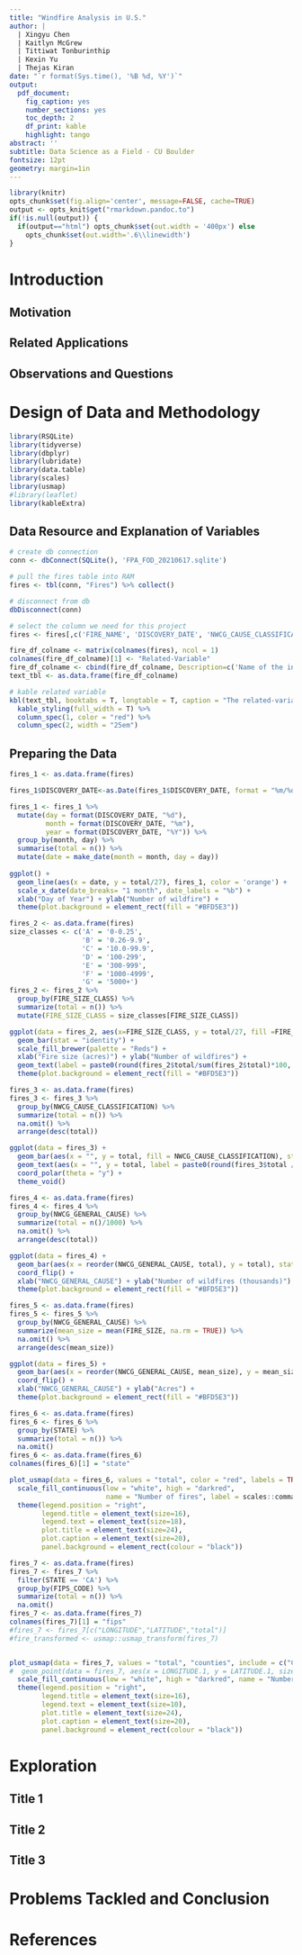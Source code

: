 ```yaml
---
title: "Windfire Analysis in U.S."
author: |
  | Xingyu Chen
  | Kaitlyn McGrew
  | Tittiwat Tonburinthip
  | Kexin Yu
  | Thejas Kiran
date: "`r format(Sys.time(), '%B %d, %Y')`"
output:
  pdf_document:
    fig_caption: yes
    number_sections: yes
    toc_depth: 2
    df_print: kable
    highlight: tango
abstract: ''
subtitle: Data Science as a Field - CU Boulder
fontsize: 12pt
geometry: margin=1in
---
```


```r
library(knitr)
opts_chunk$set(fig.align='center', message=FALSE, cache=TRUE)
output <- opts_knit$get("rmarkdown.pandoc.to")
if(!is.null(output)) {
  if(output=="html") opts_chunk$set(out.width = '400px') else
    opts_chunk$set(out.width='.6\\linewidth')
}
```

\newpage  
\tableofcontents  
\listoffigures  
\newpage

Introduction
==================

Motivation
------------------------------------------


Related Applications 
------------------------------------------


Observations and Questions
------------------------------------------


\newpage 

Design of Data and Methodology  
====================================
```r
library(RSQLite)
library(tidyverse)
library(dbplyr)
library(lubridate)
library(data.table)
library(scales)
library(usmap)
#library(leaflet)
library(kableExtra)
```

Data Resource and Explanation of Variables 
------------------------------------------
```r
# create db connection
conn <- dbConnect(SQLite(), 'FPA_FOD_20210617.sqlite')

# pull the fires table into RAM
fires <- tbl(conn, "Fires") %>% collect()

# disconnect from db
dbDisconnect(conn)

# select the column we need for this project
fires <- fires[,c('FIRE_NAME', 'DISCOVERY_DATE', 'NWCG_CAUSE_CLASSIFICATION', 'NWCG_GENERAL_CAUSE','CONT_DATE', 'FIRE_SIZE', 'FIRE_SIZE_CLASS', 'LATITUDE', 'LONGITUDE', 'STATE', 'COUNTY', 'FIPS_CODE','FIPS_NAME')]
```

```r
fire_df_colname <- matrix(colnames(fires), ncol = 1)
colnames(fire_df_colname)[1] <- "Related-Variable"
fire_df_colname <- cbind(fire_df_colname, Description=c('Name of the incident from the fire report', 'Date on which the fire was discovered or confirmed to exist.','Code for the (statistical) cause of the fire', 'Description of the (statistical) cause of the fire.', 'Date on which the fire was declared contained or otherwise controlled (mm/dd/yyyy where mm=month, dd=day, and yyyy=year).', 'Estimate of acres within the final perimeter of the fire.', 'Code for fire size based on the number of acres within the final fire perimeter expenditures (A=greater than 0 but less than or equal to 0.25 acres, B=0.26-9.9 acres, C=10.0-99.9 acres, D=100-299 acres, E=300 to 999 acres, F=1000 to 4999 acres, and G=5000+ acres).', 'Latitude (NAD83) for point location of the fire (decimal degrees).', 'Longitude (NAD83) for point location of the fire (decimal degrees).', 'Two-letter alphabetic code for the state in which the fire burned (or originated), based on the nominal designation in the fire report.', 'County, or equivalent, in which the fire burned (or originated), based on nominal designation in the fire report.', 'Unit code (follows state code to create UnitId).', 'Unit name'))
text_tbl <- as.data.frame(fire_df_colname)
```

```r
# kable related variable
kbl(text_tbl, booktabs = T, longtable = T, caption = "The related-variables in our data set.") %>%
  kable_styling(full_width = T) %>%
  column_spec(1, color = "red") %>%
  column_spec(2, width = "25em")
```

Preparing the Data 
------------------------------------------
```r
fires_1 <- as.data.frame(fires)

fires_1$DISCOVERY_DATE<-as.Date(fires_1$DISCOVERY_DATE, format = "%m/%d/%Y")

fires_1 <- fires_1 %>%
  mutate(day = format(DISCOVERY_DATE, "%d"),
         month = format(DISCOVERY_DATE, "%m"), 
         year = format(DISCOVERY_DATE, "%Y")) %>%
  group_by(month, day) %>%
  summarise(total = n()) %>%
  mutate(date = make_date(month = month, day = day))
  
ggplot() +
  geom_line(aes(x = date, y = total/27), fires_1, color = 'orange') +
  scale_x_date(date_breaks= "1 month", date_labels = "%b") +
  xlab("Day of Year") + ylab("Number of wildfire") +
  theme(plot.background = element_rect(fill = "#BFD5E3"))
```

```r
fires_2 <- as.data.frame(fires)
size_classes <- c('A' = '0-0.25',
                  'B' = '0.26-9.9',
                  'C' = '10.0-99.9',
                  'D' = '100-299',
                  'E' = '300-999',
                  'F' = '1000-4999',
                  'G' = '5000+')
fires_2 <- fires_2 %>%
  group_by(FIRE_SIZE_CLASS) %>%
  summarize(total = n()) %>%
  mutate(FIRE_SIZE_CLASS = size_classes[FIRE_SIZE_CLASS])

ggplot(data = fires_2, aes(x=FIRE_SIZE_CLASS, y = total/27, fill =FIRE_SIZE_CLASS)) + 
  geom_bar(stat = "identity") + 
  scale_fill_brewer(palette = "Reds") +
  xlab("Fire size (acres)") + ylab("Number of wildfires") +
  geom_text(label = paste0(round(fires_2$total/sum(fires_2$total)*100, 1), "%")) +
  theme(plot.background = element_rect(fill = "#BFD5E3"))
```

```r
fires_3 <- as.data.frame(fires)
fires_3 <- fires_3 %>%
  group_by(NWCG_CAUSE_CLASSIFICATION) %>%
  summarize(total = n()) %>%
  na.omit() %>%
  arrange(desc(total))

ggplot(data = fires_3) + 
  geom_bar(aes(x = "", y = total, fill = NWCG_CAUSE_CLASSIFICATION), stat = "identity") +   
  geom_text(aes(x = "", y = total, label = paste0(round(fires_3$total / sum(fires_3$total) * 100, 1), "%"))) +
  coord_polar(theta = "y") +
  theme_void()

fires_4 <- as.data.frame(fires)
fires_4 <- fires_4 %>%
  group_by(NWCG_GENERAL_CAUSE) %>%
  summarize(total = n()/1000) %>%
  na.omit() %>%
  arrange(desc(total))

ggplot(data = fires_4) + 
  geom_bar(aes(x = reorder(NWCG_GENERAL_CAUSE, total), y = total), stat = "identity", fill = 'orange') + 
  coord_flip() +
  xlab("NWCG_GENERAL_CAUSE") + ylab("Number of wildfires (thousands)") +
  theme(plot.background = element_rect(fill = "#BFD5E3"))
```

```r
fires_5 <- as.data.frame(fires)
fires_5 <- fires_5 %>%
  group_by(NWCG_GENERAL_CAUSE) %>%
  summarize(mean_size = mean(FIRE_SIZE, na.rm = TRUE)) %>%
  na.omit() %>%
  arrange(desc(mean_size))

ggplot(data = fires_5) + 
  geom_bar(aes(x = reorder(NWCG_GENERAL_CAUSE, mean_size), y = mean_size), stat = "identity", fill = 'orange') + 
  coord_flip() +
  xlab("NWCG_GENERAL_CAUSE") + ylab("Acres") +
  theme(plot.background = element_rect(fill = "#BFD5E3"))
```

```r
fires_6 <- as.data.frame(fires)
fires_6 <- fires_6 %>%
  group_by(STATE) %>%
  summarize(total = n()) %>%
  na.omit()
fires_6 <- as.data.frame(fires_6)
colnames(fires_6)[1] = "state"

plot_usmap(data = fires_6, values = "total", color = "red", labels = TRUE) + 
  scale_fill_continuous(low = "white", high = "darkred", 
                        name = "Number of fires", label = scales::comma) + 
  theme(legend.position = "right",
        legend.title = element_text(size=16), 
        legend.text = element_text(size=18),
        plot.title = element_text(size=24),
        plot.caption = element_text(size=20),
        panel.background = element_rect(colour = "black"))
```

```r
fires_7 <- as.data.frame(fires)
fires_7 <- fires_7 %>%
  filter(STATE == 'CA') %>%
  group_by(FIPS_CODE) %>%
  summarize(total = n()) %>%
  na.omit()
fires_7 <- as.data.frame(fires_7)
colnames(fires_7)[1] = "fips"
#fires_7 <- fires_7[c("LONGITUDE","LATITUDE","total")]
#fire_transformed <- usmap::usmap_transform(fires_7)


plot_usmap(data = fires_7, values = "total", "counties", include = c("CA"), labels = TRUE) +
#  geom_point(data = fires_7, aes(x = LONGITUDE.1, y = LATITUDE.1, size = total), color = "red", alpha = 0.5) +
  scale_fill_continuous(low = "white", high = "darkred", name = "Number of fires", label = scales::comma) +
  theme(legend.position = "right",
        legend.title = element_text(size=16), 
        legend.text = element_text(size=10),
        plot.title = element_text(size=24),
        plot.caption = element_text(size=20),
        panel.background = element_rect(colour = "black"))
```


\newpage

Exploration
====================================

Title 1 
------------------------------------------

\newpage

Title 2 
------------------------------------------

\newpage

Title 3
------------------------------------------

\newpage

Problems Tackled and Conclusion
====================================

\newpage

References
====================================
